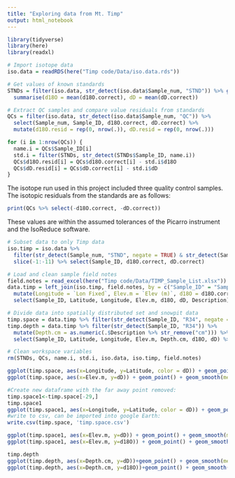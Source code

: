 ```yaml
---
title: "Exploring data from Mt. Timp"
output: html_notebook
---
```


```r
library(tidyverse)
library(here)
library(readxl)
```

```r
# Import isotope data
iso.data = readRDS(here("Timp code/Data/iso.data.rds"))

# Get values of known standards
STNDs = filter(iso.data, str_detect(iso.data$Sample_num, "STND")) %>% group_by(Sample_ID) %>% 
  summarise(d18O = mean(d18O.correct), dD = mean(dD.correct))

# Extract QC samples and compare value residuals from standards
QCs = filter(iso.data, str_detect(iso.data$Sample_num, "QC")) %>% 
  select(Sample_num, Sample_ID, d18O.correct, dD.correct) %>% 
  mutate(d18O.resid = rep(0, nrow(.)), dD.resid = rep(0, nrow(.)))

for (i in 1:nrow(QCs)) {
  name.i = QCs$Sample_ID[i]
  std.i = filter(STNDs, str_detect(STNDs$Sample_ID, name.i))
  QCs$d18O.resid[i] = QCs$d18O.correct[i] - std.i$d18O
  QCs$dD.resid[i] = QCs$dD.correct[i] - std.i$dD
}
```


The isotope run used in this project included three quality control samples. 
The isotopic residuals from the standards are as follows:
```r
print(QCs %>% select(-d18O.correct, -dD.correct))
```

These values are within the assumed tolerances of the Picarro instrument and the IsoReduce software.

```r
# Subset data to only Timp data
iso.timp = iso.data %>% 
  filter(str_detect(Sample_num, "STND", negate = TRUE) & str_detect(Sample_num, "QC", negate = TRUE)) %>% 
  slice(-1:-11) %>% select(Sample_ID, d18O.correct, dD.correct)

# Load and clean sample field notes
field.notes = read_excel(here("Timp code/Data/TIMP_Sample_List.xlsx"))
data.timp = left_join(iso.timp, field.notes, by = c("Sample_ID" = "Sample")) %>% 
  mutate(Longitude = `Lon Fixed`, Elev.m = `Elev (m)`, d18O = d18O.correct, dD = dD.correct) %>% 
  select(Sample_ID, Latitude, Longitude, Elev.m, d18O, dD, Description)

# Divide data into spatially distributed set and snowpit data
timp.space = data.timp %>% filter(str_detect(Sample_ID, "R34", negate = TRUE))
timp.depth = data.timp %>% filter(str_detect(Sample_ID, "R34")) %>% 
  mutate(Depth.cm = as.numeric(.$Description %>% str_remove("cm"))) %>% 
  select(Sample_ID, Latitude, Longitude, Elev.m, Depth.cm, d18O, dD) %>% arrange(Depth.cm)

# Clean workspace variables
rm(STNDs, QCs, name.i, std.i, iso.data, iso.timp, field.notes)
```

```r
ggplot(timp.space, aes(x=Longitude, y=Latitude, color = dD)) + geom_point() + scale_color_viridis_c()
ggplot(timp.space, aes(x=Elev.m, y=dD)) + geom_point() + geom_smooth(method = "lm")
```


```r
#Create new dataframe with the far away point removed:
timp.space1<-timp.space[-29,]
timp.space1
ggplot(timp.space1, aes(x=Longitude, y=Latitude, color = dD)) + geom_point() + scale_color_viridis_c()
#write to csv, can be imported into google Earth:
write.csv(timp.space, 'timp.space.csv')

ggplot(timp.space1, aes(x=Elev.m, y=dD)) + geom_point() + geom_smooth(method = "lm")
ggplot(timp.space1, aes(x=Elev.m, y=d18O)) + geom_point() + geom_smooth(method = "lm")
```

```r
timp.depth
ggplot(timp.depth, aes(x=Depth.cm, y=dD))+geom_point() + geom_smooth(method = "lm")
ggplot(timp.depth, aes(x=Depth.cm, y=d18O))+geom_point() + geom_smooth(method = "lm")
```



